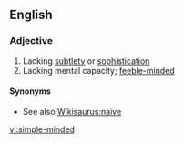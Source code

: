 ==English==

===Adjective===
{{en-adj|pos=[[simple]]-[[minded]]}}

# Lacking [[subtlety]] or [[sophistication]]
# Lacking mental capacity; [[feeble-minded]]

====Synonyms====
* See also [[Wikisaurus:naive]]

[[vi:simple-minded]]
